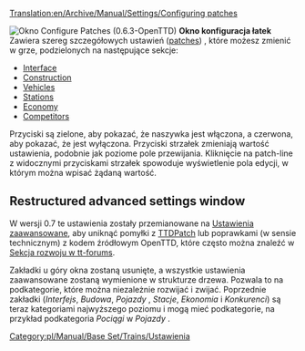[[Translation:en/Archive/Manual/Settings/Configuring patches]]

<!--{{Historic|Information on this page applies '''since 0.3.0 to 0.6.3'''.
:*for '''0.7.0 and later''' - See [[Advanced Settings]] for information of how to change settings.
:*for '''0.2.0 and 0.2.1''' - See [[Configuring patches in 0.2.0]].}}-->
{{pl/Archive/Historyczne|Informacje na tej stronie dotyczą '''od 0.3.0 do 0.6.3'''.
:*dla '''0.7.0 i późniejsze''' - Zobacz [[pl/Archive/Manual/Settings/Zaawansowane ustawienia|Advanced Settings]] , aby dowiedzieć się, jak zmienić ustawienia.
:*dla '''0.2.0 i 0.2.1''' - Zobacz [[en/Archive/Manual/Settings/Configuring patches in 0.2.0]].}}

[[File:en/Archive/Manual/Settings/0.6.0 configurepatches interface.png|right|frame|Okno <span title="Skonfiguruj poprawki">''Configure Patches''</span> (0.6.3-OpenTTD)]]
<span title='configure patches window'>'''Okno konfiguracja łatek'''</span> Zawiera szereg szczegółowych ustawień  ([[pl/Community/Patches/Patches|patches]]) , które możesz zmienić w grze, podzielonych na następujące sekcje:

*[[en/Archive/Manual/Settings/Configuring patches/Interface|Interface]]
*[[en/Archive/Manual/Settings/Configuring patches/Construction|Construction]]
*[[en/Archive/Manual/Settings/Configuring patches/Vehicles|Vehicles]]
*[[en/Archive/Manual/Settings/Configuring patches/Stations|Stations]]
*[[en/Archive/Manual/Settings/Configuring patches/Economy|Economy]]
*[[en/Archive/Manual/Settings/Configuring patches/Competitors|Competitors]]

Przyciski są zielone, aby pokazać, że naszywka jest włączona, a czerwona, aby pokazać, że jest wyłączona. Przyciski strzałek zmieniają wartość ustawienia, podobnie jak poziome pole przewijania. Kliknięcie na patch-line z widocznymi przyciskami strzałek spowoduje wyświetlenie pola edycji, w którym można wpisać żądaną wartość.

{{en/-}}

== Restructured advanced settings window ==
W wersji 0.7 te ustawienia zostały przemianowane na [[pl/Archive/Manual/Settings/Zaawansowane ustawienia|Ustawienia zaawansowane]], aby uniknąć pomyłki z [[pl/Archive/OpenTTD/TTDPatch|TTDPatch]] lub poprawkami (w sensie technicznym) z kodem źródłowym OpenTTD, które często można znaleźć w [http://www.tt-forums.net/viewforum.php?f=33 Sekcja rozwoju w tt-forums].

Zakładki u góry okna zostaną usunięte, a wszystkie ustawienia zaawansowane zostaną wymienione w strukturze drzewa. Pozwala to na podkategorie, które można niezależnie rozwijać i zwijać. Poprzednie zakładki (''Interfejs'', <span title=Construction>''Budowa''</span>, ''Pojazdy'' , ''Stacje'', ''Ekonomia'' i ''Konkurenci'') są teraz kategoriami najwyższego poziomu i mogą mieć podkategorie, na przykład podkategoria  ''Pociągi'' w ''Pojazdy'' .

<!--{{Feature_period|Old|0.6}}-->{{pl/Archive/Zgodne zakresy|Old|0.6}}

<!--[[Category:Settings & Preferences]]-->[[Category:pl/Manual/Base Set/Trains/Ustawienia]]
